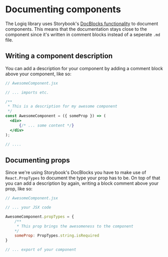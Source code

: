 
<Meta title="01. The Logiq component library/Documenting components" />

# Documenting components
The Logiq library uses Storybook's [DocBlocks functionality](https://storybook.js.org/docs/react/writing-docs/doc-blocks)
to document components. This means that the documentation stays close to the component since it's written
in comment blocks instead of a seperate `.md` file.

## Writing a component description
You can add a description for your component by adding a comment block above your component, like so:
```jsx
// AwesomeComponent.jsx

// ... imports etc.

/**
 * This is a description for my awesome component
 */
const AwesomeComponent = ({ someProp }) => (
  <div>
      {/* ... some content */}
  </div>
);

// ....
```

## Documenting props
Since we're using Storybook's DocBlocks you have to make use of `React.PropTypes` to document the type your prop has to be.
On top of that you can add a description by again, writing a block comment above your prop, like so:
```jsx
// AwesomeComponent.jsx

// ... your JSX code

AwesomeComponent.propTypes = {
    /**
     * This prop brings the awesomeness to the component
    */
    someProp: PropTypes.string.isRequired
}

// ... export of your component
```
